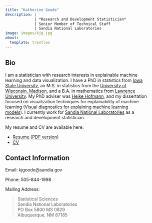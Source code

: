 ```yaml
---
title: "Katherine Goode"
description: | 
             | *Research and Development Statistician*
             | Senior Member of Technical Staff
             | Sandia National Laboratories
image: images/kjg.jpg
about:
  template: trestles
---
```


::: {.column-page style="width: 90%"}
## Bio

I am a statistician with research interests in explainable machine learning and data visualization. I have a PhD in statistics from [Iowa State University](https://www.stat.iastate.edu/), an M.S. in statistics from the [University of Wisconsin, Madison](https://stat.wisc.edu/), and a B.A. in mathematics from [Lawrence University](https://www.lawrence.edu/academics/college/mathematics). My PhD adviser was [Heike Hofmann](https://github.com/heike), and my dissertation focused on visualization techniques for explainability of machine learning ([Visual diagnostics for explaining machine learning models](https://dr.lib.iastate.edu/items/abac51d2-c05b-4ef2-90f5-03740ff5c682)). I currently work for [Sandia National Laboratories](https://www.sandia.gov/) as a research and development statistician.

My resume and CV are available here:

- [Resume](https://goodekat.github.io/cv/resume/goode.html) ([PDF version](https://goodekat.github.io/cv/resume/goode.pdf))
- [CV](https://goodekat.github.io/cv/cv/goode.pdf)

## Contact Information

Email: kjgoode\@sandia.gov

Phone: 505-844-1998

Mailing Address:

> Statistical Sciences\
> Sandia National Laboratories\
> PO Box 5800 MS 0829\
> Albuquerque, NM 87185
:::
